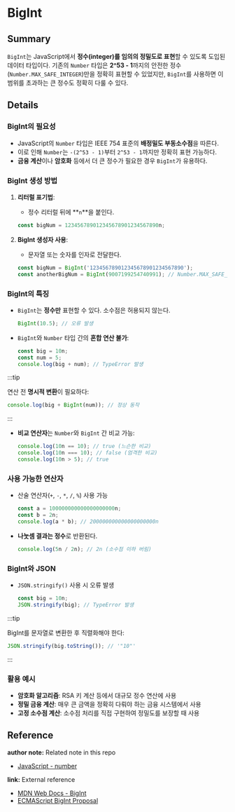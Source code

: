 # BigInt

## Summary

`BigInt`는 JavaScript에서 **정수(integer)를 임의의 정밀도로 표현**할 수 있도록 도입된 데이터 타입이다. 기존의 `Number` 타입은 **2^53 - 1**까지의 안전한 정수(`Number.MAX_SAFE_INTEGER`)만을 정확히 표현할 수 있었지만, `BigInt`를 사용하면 이 범위를 초과하는 큰 정수도 정확히 다룰 수 있다.

## Details

### BigInt의 필요성

- JavaScript의 `Number` 타입은 IEEE 754 표준의 **배정밀도 부동소수점**을 따른다.
- 이로 인해 `Number`는 `-(2^53 - 1)`부터 `2^53 - 1`까지만 정확히 표현 가능하다.
- **금융 계산**이나 **암호화** 등에서 더 큰 정수가 필요한 경우 `BigInt`가 유용하다.

### BigInt 생성 방법

1. **리터럴 표기법**:
   - 정수 리터럴 뒤에 **`n`**을 붙인다.

   ```javascript
   const bigNum = 123456789012345678901234567890n;
   ```

2. **BigInt 생성자 사용**:
   - 문자열 또는 숫자를 인자로 전달한다.
   ```javascript
   const bigNum = BigInt('123456789012345678901234567890');
   const anotherBigNum = BigInt(9007199254740991); // Number.MAX_SAFE_INTEGER
   ```

### BigInt의 특징

- `BigInt`는 **정수만** 표현할 수 있다. 소수점은 허용되지 않는다.
  ```javascript
  BigInt(10.5); // 오류 발생
  ```
- `BigInt`와 `Number` 타입 간의 **혼합 연산 불가**:
  ```javascript
  const big = 10n;
  const num = 5;
  console.log(big + num); // TypeError 발생
  ```

:::tip 

연산 전 **명시적 변환**이 필요하다:

```javascript
console.log(big + BigInt(num)); // 정상 동작
```

:::

- **비교 연산자**는 `Number`와 `BigInt` 간 비교 가능:
  ```javascript
  console.log(10n == 10); // true (느슨한 비교)
  console.log(10n === 10); // false (엄격한 비교)
  console.log(10n > 5); // true
  ```

### 사용 가능한 연산자

- 산술 연산자(`+`, `-`, `*`, `/`, `%`) 사용 가능

  ```javascript
  const a = 100000000000000000000n;
  const b = 2n;
  console.log(a * b); // 200000000000000000000n
  ```

- **나눗셈 결과는 정수**로 반환된다.
  ```javascript
  console.log(5n / 2n); // 2n (소수점 이하 버림)
  ```

### BigInt와 JSON

- `JSON.stringify()` 사용 시 오류 발생
  ```javascript
  const big = 10n;
  JSON.stringify(big); // TypeError 발생
  ```

:::tip 

BigInt를 문자열로 변환한 후 직렬화해야 한다:

```javascript
JSON.stringify(big.toString()); // '"10"'
```

:::

### 활용 예시

- **암호화 알고리즘**: RSA 키 계산 등에서 대규모 정수 연산에 사용
- **정밀 금융 계산**: 매우 큰 금액을 정확히 다뤄야 하는 금융 시스템에서 사용
- **고정 소수점 계산**: 소수점 처리를 직접 구현하여 정밀도를 보장할 때 사용

## Reference

**author note:** Related note in this repo

- [JavaScript - number](./Number.md)

**link:** External reference

- [MDN Web Docs - BigInt](https://developer.mozilla.org/en-US/docs/Web/JavaScript/Reference/Global_Objects/BigInt)
- [ECMAScript BigInt Proposal](https://github.com/tc39/proposal-bigint)
